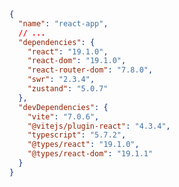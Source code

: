 ```json
{
  "name": "react-app",
  // ...
  "dependencies": {
    "react": "19.1.0",
    "react-dom": "19.1.0",
    "react-router-dom": "7.8.0",
    "swr": "2.3.4",
    "zustand": "5.0.7"
  },
  "devDependencies": {
    "vite": "7.0.6",
    "@vitejs/plugin-react": "4.3.4",
    "typescript": "5.7.2",
    "@types/react": "19.1.0",
    "@types/react-dom": "19.1.1"
  }
}
```
